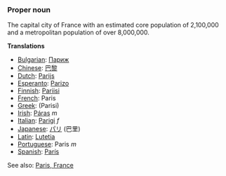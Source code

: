 ===Proper noun===

The capital city of France with an estimated core population of 2,100,000 and a metropolitan population of over 8,000,000.

'''Translations'''

*[[Bulgarian]]: [[Париж]]
*[[Chinese]]: [[巴黎]]
*[[Dutch]]: [[Parijs]]
*[[Esperanto]]: [[Parizo]]
*[[Finnish]]: [[Pariisi]]
*[[French]]: Paris
*[[Greek]]: [[ ]] (Parisi)
*[[Irish]]: [[Páras]] ''m''
*[[Italian]]: [[Parigi]] ''f''
*[[Japanese]]: [[パリ]] (巴里)
*[[Latin]]: [[Lutetia]]
*[[Portuguese]]: Paris ''m''
*[[Spanish]]: [[París]]

See also: [[en:Paris, France|Paris, France]]